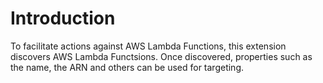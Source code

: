 # Introduction

To facilitate actions against AWS Lambda Functions, this extension discovers AWS Lambda Functsions. Once discovered, properties such as the name, the ARN and others can be used for targeting.
